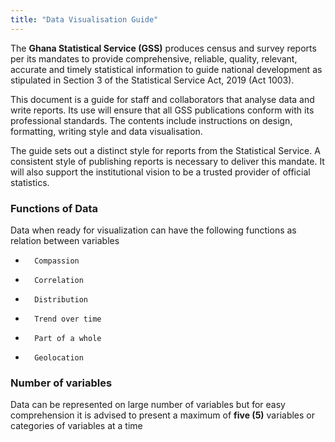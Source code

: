 ```yaml
---
title: "Data Visualisation Guide"
---
```





The **Ghana Statistical Service (GSS)** produces census and survey reports per its mandates to provide comprehensive, reliable, quality, relevant, accurate and timely statistical information to guide national development as stipulated in Section 3 of the Statistical Service Act, 2019 (Act 1003). 

This document is a guide for staff and collaborators that analyse data and write reports. Its use will ensure that all GSS publications conform with its professional standards. The contents include instructions on design, formatting, writing style and data visualisation. 

The guide sets out a distinct style for reports from the Statistical Service. A consistent style of publishing reports is necessary to deliver this mandate. It will also support the institutional vision to be a trusted provider of official statistics.


### Functions of Data
Data when ready for visualization can have the following functions as relation between variables

-		Compassion
-		Correlation
-		Distribution
-		Trend over time
-		Part of a whole
-		Geolocation


### Number of variables

Data can be represented on large number of variables but for easy comprehension it is advised to present a maximum of **five (5)** variables or categories of variables at a time

